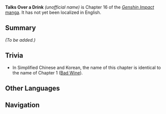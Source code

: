 {{Stub|Add summary and characters}}
{{Manga Infobox
|title      = Talks Over a Drink
|image      = Manga Chapter 16 Cover 1.png
|chapter    = 16
|characters = 
|prev       = Conclusion
}}
{{Description|[[Collei]] heads to [[Sumeru]] with [[Cyno]], leaving behind a letter for [[Amber]]. [[Diluc]] escapes from the [[Fatui]]'s clutches, and [[Kaeya]] pays him a visit at [[Angel's Share]] to give a replacement vase... and return the [[Vision]] he left behind with the Ordo Favonius.<!--not official-->}}
'''Talks Over a Drink''' ''(unofficial name)'' is Chapter 16 of the ''[[Genshin Impact]]'' [[manga]]. It has not yet been localized in English.

==Summary==
''(To be added.)''

==Trivia==
* In Simplified Chinese and Korean, the name of this chapter is identical to the name of Chapter 1 ([[Bad Wine]]).

==Other Languages==
{{Other Languages
|en      = 
|zhs     = 添酒
|zhs_rm  = Tiānjiǔ
|zht     = <!--添酒-->
|zht_rm  = Tiānjiǔ
|zh_tl   = Replenishing Wine
|ja      = つがれる酒
|ja_rm   = Tsugareru Sake
|ja_tl   = Poured Wine
|ko      = {{tt|첨잔|添盞}}
|ko_rm   = Cheomjan
|ko_tl   = Fill up a Glass
|es      = <!--not yet localized-->
|es_tl   = 
|fr      = <!--not yet localized-->
|fr_tl   = 
|ru      = <!--not yet localized-->
|ru_tl   = 
|th      = <!--not yet localized-->
|th_rm   = 
|vi      = <!--not yet localized-->
|vi_tl   = 
|de      = <!--not yet localized-->
|de_tl   = 
|id      = <!--not yet localized-->
|id_tl   = 
|pt      = <!--not yet localized-->
|pt_tl   = 
}}

==Navigation==
{{Manga Navbox}}